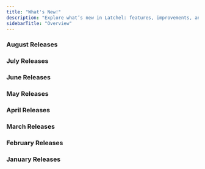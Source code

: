 ```yaml
---
title: "What's New!"
description: "Explore what’s new in Latchel: features, improvements, and bug fixes."
sidebarTitle: "Overview"
---
```


### **August Releases**

<CardGroup cols={2}>
  <Card title="August 11, 2025" icon="newspaper" iconType="duotone" horizontal href="s/topic/0TO5e000000h9wsGAA/August-11-release">
    
  </Card>
</CardGroup>

### **July Releases**

<CardGroup cols={2}>
  <Card title="July 28, 2025" icon="newspaper" iconType="duotone" horizontal href="/s/topic/0TO5e000000h9wsGAA/July-28-release">
    
  </Card>
  <Card title="July 14, 2025" icon="newspaper" iconType="duotone" horizontal href="/s/topic/0TO5e000000h9wsGAA/July-14-release">
    
  </Card>
</CardGroup>

### **June Releases**

<CardGroup cols={2}>
  <Card title="June 30, 2025" icon="newspaper" iconType="duotone" horizontal href="/s/topic/0TO5e000000h9wsGAA/June-30-release">
    
  </Card>
</CardGroup>

<CardGroup cols={2}>
  <Card title="June 16, 2025" icon="newspaper" iconType="duotone" horizontal href="/s/topic/0TO5e000000h9wsGAA/June-16-release">
    
  </Card>
  <Card title="June 2, 2025" icon="newspaper" iconType="duotone" color="#ff9b8a" horizontal href="/s/topic/0TO5e000000h9wsGAA/June-2-release">
    
  </Card>
</CardGroup>

### **May Releases**

<CardGroup cols={2}>
  <Card title="May 19, 2025" icon="newspaper" iconType="duotone" horizontal href="/s/topic/0TO5e000000h9wsGAA/May-19-release">
    
  </Card>
  <Card title="May 5, 2025" icon="newspaper" iconType="duotone" horizontal href="/s/topic/0TO5e000000h9wsGAA/May-5-release">
    
  </Card>
</CardGroup>

### **April Releases**

<CardGroup cols={2}>
  <Card title="April 21, 2025" icon="newspaper" iconType="duotone" horizontal href="/s/topic/0TO5e000000h9wsGAA/April-21-release">
    
  </Card>
  <Card title="April 7, 2025" icon="newspaper" iconType="duotone" horizontal href="/s/topic/0TO5e000000h9wsGAA/April-7-release">
    
  </Card>
</CardGroup>

### **March Releases**

<CardGroup cols={2}>
  <Card title="March 24, 2025" icon="newspaper" iconType="duotone" color="#ff9b8a" horizontal href="/s/topic/0TO5e000000h9wsGAA/March-24-release">
    
  </Card>
  <Card title="March 10, 2025" icon="newspaper" iconType="duotone" horizontal href="/s/topic/0TO5e000000h9wsGAA/March-10-release">
    
  </Card>
</CardGroup>

### **February Releases**

<CardGroup cols={2}>
  <Card title="February 24, 2025" icon="newspaper" iconType="duotone" color="#ff9b8a" horizontal href="/s/topic/0TO5e000000h9wsGAA/February-24-release">
    
  </Card>
  <Card title="February 10, 2025" icon="newspaper" iconType="duotone" horizontal href="/s/topic/0TO5e000000h9wsGAA/February-10-release">
    
  </Card>
</CardGroup>

### **January Releases**

<CardGroup cols={2}>
  <Card title="January 27, 2025" icon="newspaper" iconType="duotone" color="#ff9b8a" horizontal href="/s/topic/0TO5e000000h9wsGAA/January-27-release">
    
  </Card>
</CardGroup>